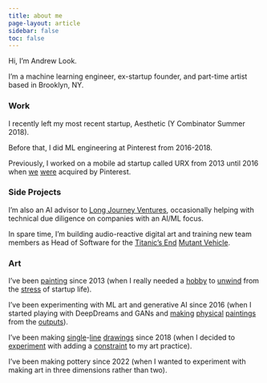 ```yaml
---
title: about me
page-layout: article
sidebar: false
toc: false
---
```


Hi, I'm Andrew Look.

I'm a machine learning engineer, ex-startup founder, and part-time artist based in Brooklyn, NY.

### Work

I recently left my most recent startup, Aesthetic (Y Combinator Summer 2018).

Before that, I did ML engineering at Pinterest from 2016-2018.

Previously, I worked on a mobile ad startup called URX from 2013 until 2016 when [we](https://venturebeat.com/marketing/pinterest-buys-deep-linking-startup-urx/) [were](https://www.wsj.com/articles/pinterest-acquires-mobile-ad-startup-urx-1462298027) acquired by Pinterest.

### Side Projects

I'm also an AI advisor to [Long Journey Ventures](https://www.longjourney.vc/), occasionally helping with technical due diligence on companies with an AI/ML focus.

In spare time, I'm building audio-reactive digital art and training new team members as Head of Software for the [Titanic's End](https://github.com/titanicsend/LXStudio-TE) [Mutant Vehicle](https://www.instagram.com/titanicsend/).

### Art

I've been [painting](https://www.instagram.com/p/BZv08oaH4T8/?img_index=1) since 2013 (when I really needed a [hobby](https://www.instagram.com/p/BHFRHzNAB_y/) to [unwind](https://www.instagram.com/p/7GvJ0ak61s/) from the [stress](https://www.instagram.com/p/18k93Rk67V/) of startup life).

I've been experimenting with ML art and generative AI since 2016 (when I started playing with DeepDreams and GANs and [making](https://www.instagram.com/p/BTCIo5HhuJ5/) [physical](https://www.instagram.com/p/BZkhq4AH2va/) [paintings](https://www.instagram.com/p/BvdIQK3gUyM/) from the [outputs](https://www.instagram.com/p/BHtOyhLAkBj/)).

I've been making [single](https://www.instagram.com/p/B7Z1VMnAUnG/)-[line](https://www.instagram.com/p/B7KZ1BlADiB/) [drawings](https://www.instagram.com/p/CDRxJLwswYZ/) since 2018 (when I decided to [experiment](https://www.instagram.com/p/BpKxLh4lAtg/) with adding a [constraint](https://www.instagram.com/p/BpPXWjoFWkS/) to my art practice).

I've been making pottery since 2022 (when I wanted to experiment with making art in three dimensions rather than two).
